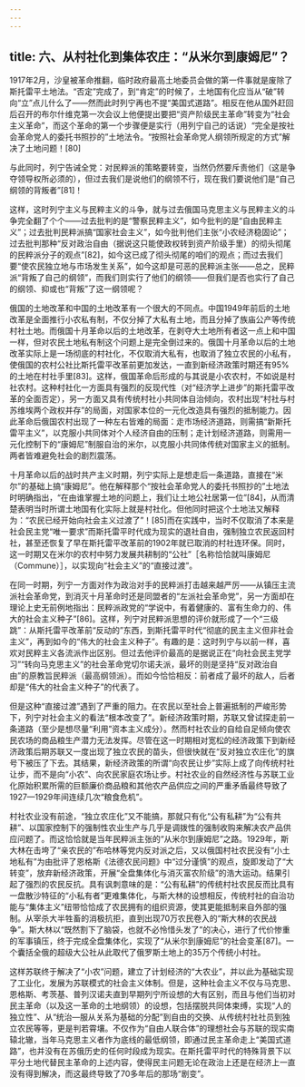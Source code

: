 ```yaml
---
---
---
```

title: 六、从村社化到集体农庄：“从米尔到康姆尼”？
---




1917年2月，沙皇被革命推翻，临时政府最高土地委员会做的第一件事就是废除了斯托雷平土地法。“否定”完成了，到“肯定”的时候了，土地国有化应当从“破”转向“立”点儿什么了——然而此时列宁再也不提“美国式道路”。相反在他从国外赶回后召开的布尔什维克第一次会议上他便提出要把“资产阶级民主革命”转变为“社会主义革命”，而这个革命的第一个步骤便是实行（用列宁自己的话说）“完全是按社会革命党人的委托书照抄的”土地法令。“按照社会革命党人纲领所规定的方式”解决了土地问题！[80]

与此同时，列宁告诫全党：对民粹派的策略要转变，当然仍然要斥责他们（这是争夺领导权所必须的），但过去我们是说他们的纲领不行，现在我们要说他们是“自己纲领的背叛者”[81]！

这样，这时列宁主义与民粹主义的斗争，就与过去俄国马克思主义与民粹主义的斗争完全翻了个个——过去批判的是“警察民粹主义”，如今批判的是“自由民粹主义”；过去批判民粹派搞“国家社会主义”，如今批判他们主张“小农经济稳固论”；过去批判那种“反对政治自由（据说这只能使政权转到资产阶级手里）的彻头彻尾的民粹派分子的观点”[82]，如今这已成了彻头彻尾的咱们的观点；而过去我们要“使农民独立地与市场发生关系”，如今这却是可恶的民粹派主张——总之，民粹派“背叛了自己的纲领”，而我们则实行了他们的纲领——但我们是否也实行了自己的纲领、抑或也“背叛”了这一纲领呢？

俄国的土地改革和中国的土地改革有一个很大的不同点。中国1949年前后的土地改革是全面推行小农私有制，不仅分掉了大私有土地，而且分掉了族庙公产等传统村社土地。而俄国十月革命以后的土地改革，在剥夺大土地所有者这一点上和中国一样，但对农民土地私有制这个问题上是完全倒过来的。俄国十月革命以后的土地改革实际上是一场彻底的村社化，不仅取消大私有，也取消了独立农民的小私有，使俄国的农村公社比斯托雷平改革前更加发达，一直到新经济政策时期还有95%的土地在村社手里[83]。这样，俄国革命后形成的与其说是小农农村，不如说是村社农村。这种村社化一方面具有强烈的反现代性（对“经济学上进步”的斯托雷平改革的全面否定），另一方面又具有传统村社小共同体自治倾向，农村出现“村社与村苏维埃两个政权并存”的局面，对国家本位的一元化改造具有强烈的抵制能力。因此革命后俄国农村出现了一种左右皆难的局面：走市场经济道路，则需搞“新斯托雷平主义”，以克服小共同体对个人经济自由的压制；走计划经济道路，则需用一元化控制下的“康姆尼”制服自治的米尔，以克服小共同体传统对国家主义的抵制。两者皆难避免社会的剧烈震荡。

十月革命以后的战时共产主义时期，列宁实际上是想走后一条道路，直接在“米尔”的基础上搞“康姆尼”。他在解释那个“按社会革命党人的委托书照抄的”土地法时明确指出，“在由谁掌握土地的问题上，我们让土地公社居第一位”[84]，从而清楚表明当时所谓土地国有化实际上就是村社化。但他同时把这个土地法又解释为：“农民已经开始向社会主义过渡了”！[85]而在实践中，当时不仅取消了本来是社会民主党“唯一要求”而斯托雷平时代成为现实的退社自由，强制独立农民返回村社，甚至还恢复了早在斯托雷平改革前的1902年就已取消的村社连环保。同时，这一时期又在米尔的农村中努力发展共耕制的“公社”［名称恰恰就叫康姆尼（Commune）］，以实现向“社会主义”的“直接过渡”。

在同一时期，列宁一方面对作为政治对手的民粹派打击越来越严厉——从镇压主流派社会革命党，到消灭十月革命时还是同盟者的“左派社会革命党”，另一方面却在理论上史无前例地指出：民粹派政党的“学说中，有着健康的、富有生命力的、伟大的社会主义种子”[86]。这样，列宁对民粹派思想的评价就形成了一个“三级跳”：从斯托雷平改革前“反动的”东西，到斯托雷平时代“彻底的民主主义但非社会主义”，再到如今的“伟大的社会主义种子”。有趣的是：这时列宁与以前一样，喜欢对民粹主义各流派作出区别。但过去他评价最高的是据说正在“向社会民主党学习”“转向马克思主义”的社会革命党切尔诺夫派，最坏的则是坚持“反对政治自由”的原教旨民粹派（最高纲领派）。而如今恰恰相反：前者成了最坏的敌人，后者却是“伟大的社会主义种子”的代表了。

但是这种“直接过渡”遇到了严重的阻力。在农民以至社会上普遍抵制的严峻形势下，列宁对社会主义的看法“根本改变了”。新经济政策时期，苏联又曾试探走前一条道路（至少是想尽量“利用”资本主义成分）。然而村社农业的自给自足倾向使农民农场的商品粮生产潜力无法发挥。尽管在这一时期相对宽松的经济政策下到新经济政策后期苏联又一度出现了独立农民的苗头，但很快就在“反对独立农庄化”的旗号下被压了下去。其结果，新经济政策的所谓“向农民让步”实际上成了向传统村社让步，而不是向“小农”、向农民家庭农场让步。村社农业的自然经济性与苏联工业化原始积累所需的巨额廉价商品粮和其他农产品供应之间的严重矛盾最终导致了1927—1929年间连续几次“粮食危机”。

村社农业没有前途，“独立农庄化”又不能搞，那就只有化“公有私耕”为“公有共耕”、以国家控制下的强制性农业生产与几乎是调拨性的强制收购来解决农产品供应问题了。而这恰恰就是当年民粹派主张的“从米尔到康姆尼”之路。1929年，斯大林在击垮了“亲农民的”布哈林等党内反对派之后，又以俄国村社农民没有“小土地私有”为由批评了恩格斯《法德农民问题》中“过分谨慎”的观点，旋即发动了“大转变”，放弃新经济政策，开展“全盘集体化与消灭富农阶级”的浩大运动。结果引起了强烈的农民反抗。具有讽刺意味的是：“公有私耕”的传统村社农民反而比具有一盘散沙特征的“小私有者”更难集体化，与斯大林的设想相反，传统村社的自治功能与“集体主义”纽带恰恰成了农民拥有的组织资源，使其更能抵制来自外部的强制。从宰杀大半牲畜的消极抗拒，直到出现70万农民卷入的“斯大林的农民战争”。斯大林以“既然割下了脑袋，也就不必怜惜头发了”的决心，进行了代价惨重的军事镇压，终于完成全盘集体化，实现了“从米尔到康姆尼”的社会变革[87]。一个囊括全俄的超级大公社从此取代了俄罗斯土地上的35万个传统小村社。

这样苏联终于解决了“小农”问题，建立了计划经济的“大农业”，并以此为基础实现了工业化，发展为苏联模式的社会主义体制。但是，这种社会主义不仅与马克思、恩格斯、考茨基、普列汉诺夫直到早期列宁所设想的大有区别，而且与他们当初对民主革命（以及这一革命的土地纲领）的设想，包括摆脱共同体束缚，实现“人的独立性”、从“统治—服从关系为基础的分配”到自由的交换、从传统村社社员到独立农民等等，更是判若霄壤。不仅作为“自由人联合体”的理想社会与苏联的现实南辕北辙，当年马克思主义者作为底线的最低纲领，即通过民主革命走上“美国式道路”，也并没有在苏俄历史的任何时段成为现实。在斯托雷平时代的特殊背景下以平分土地代替民主革命的上述内容，使得民主问题无论在政治上还是在经济上一直没有得到解决，而这最终导致了70多年后的那场“剧变”。